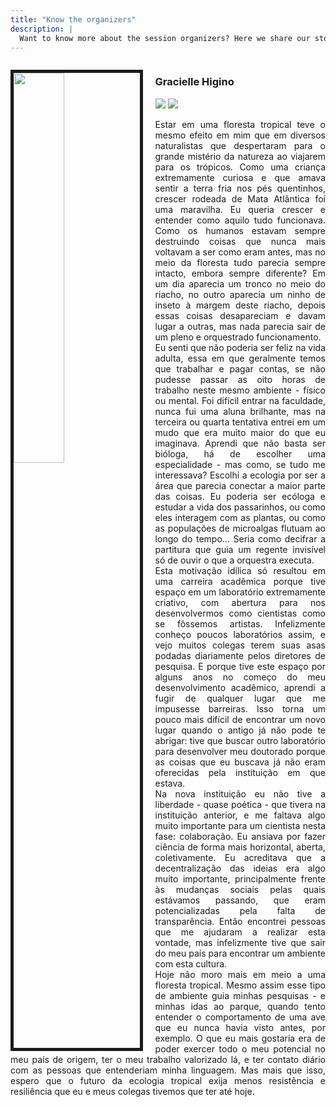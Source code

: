 ```yaml
---
title: "Know the organizers"
description: |
  Want to know more about the session organizers? Here we share our stories with you!
---
```


<div style="float:left; text-align: justify">
<img src="images/gracielle.png" style="width:40%; border:5px solid; margin-right: 20px" align="left">

### Gracielle Higino

[![](images/tt.png)](https://twitter.com/GracielleHigino)  [![](images/li.png)](www.linkedin.com/in/graciellehigino)

Estar em uma floresta tropical teve o mesmo efeito em mim que em diversos naturalistas que despertaram para o grande mistério da natureza ao viajarem para os trópicos. Como uma criança extremamente curiosa e que amava sentir a terra fria nos pés quentinhos, crescer rodeada de Mata Atlântica foi uma maravilha. Eu queria crescer e entender como aquilo tudo funcionava. Como os humanos estavam sempre destruindo coisas que nunca mais voltavam a ser como eram antes, mas no meio da floresta tudo parecia sempre intacto, embora sempre diferente? Em um dia aparecia um tronco no meio do riacho, no outro aparecia um ninho de inseto à margem deste riacho, depois essas coisas desapareciam e davam lugar a outras, mas nada parecia sair de um pleno e orquestrado funcionamento.  
Eu senti que não poderia ser feliz na vida adulta, essa em que geralmente temos que trabalhar e pagar contas, se não pudesse passar as oito horas de trabalho neste mesmo ambiente - físico ou mental. Foi difícil entrar na faculdade, nunca fui uma aluna brilhante, mas na terceira ou quarta tentativa entrei em um mudo que era muito maior do que eu imaginava. Aprendi que não basta ser bióloga, há de escolher uma especialidade - mas como, se tudo me interessava? Escolhi a ecologia por ser a área que parecia conectar a maior parte das coisas. Eu poderia ser ecóloga e estudar a vida dos passarinhos, ou como eles interagem com as plantas, ou como as populações de microalgas flutuam ao longo do tempo... Seria como decifrar a partitura que guia um regente invisível só de ouvir o que a orquestra executa.  
Esta motivação idílica só resultou em uma carreira acadêmica porque tive espaço em um laboratório extremamente criativo, com abertura para nos desenvolvermos como cientistas como se fôssemos artistas. Infelizmente conheço poucos laboratórios assim, e vejo muitos colegas terem suas asas podadas diariamente pelos diretores de pesquisa. E porque tive este espaço por alguns anos no começo do meu desenvolvimento acadêmico, aprendi a fugir de qualquer lugar que me impusesse barreiras. Isso torna um pouco mais difícil de encontrar um novo lugar quando o antigo já não pode te abrigar: tive que buscar outro laboratório para desenvolver meu doutorado porque as coisas que eu buscava já não eram oferecidas pela instituição em que estava.  
Na nova instituição eu não tive a liberdade - quase poética - que tivera na instituição anterior, e me faltava algo muito importante para um cientista nesta fase: colaboração. Eu ansiava por fazer ciência de forma mais horizontal, aberta, coletivamente. Eu acreditava que a decentralização das ideias era algo muito importante, principalmente frente às mudanças sociais pelas quais estávamos passando, que eram potencializadas pela falta de transparência. Então encontrei pessoas que me ajudaram a realizar esta vontade, mas infelizmente tive que sair do meu país para encontrar um ambiente com esta cultura.  
Hoje não moro mais em meio a uma floresta tropical. Mesmo assim esse tipo de ambiente guia minhas pesquisas - e minhas idas ao parque, quando tento entender o comportamento de uma ave que eu nunca havia visto antes, por exemplo. O que eu mais gostaria era de poder exercer todo o meu potencial no meu país de origem, ter o meu trabalho valorizado lá, e ter contato diário com as pessoas que entenderiam minha linguagem. Mas mais que isso, espero que o futuro da ecologia tropical exija menos resistência e resiliência que eu e meus colegas tivemos que ter até hoje.

</div> 

--- 
